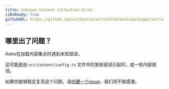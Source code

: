 ```yaml
---
title: Unknown Content Collection Error.
i18nReady: true
githubURL: https://github.com/withastro/astro/blob/main/packages/astro/src/core/errors/errors-data.ts
---
```


## 哪里出了问题？
Astro在加载内容集合时遇到未知错误。

这可能是由 `src/content/config.ts` 文件中的某些错误引起的，或一些内部错误。

如果你能够稳定复现这个问题，请[创建一个issue](https://astro.build/issues/)，我们将不胜感激。



